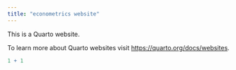 ```yaml
---
title: "econometrics website"
---
```


This is a Quarto website.

To learn more about Quarto websites visit <https://quarto.org/docs/websites>.

```r
1 + 1
```
